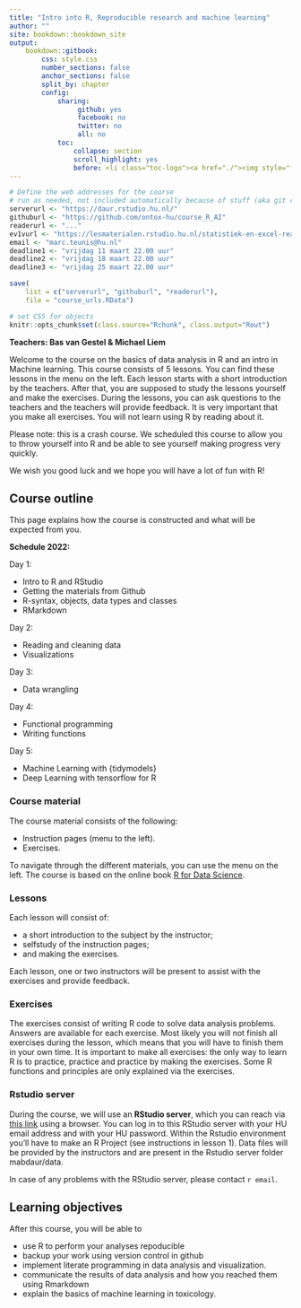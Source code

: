 ```yaml
---
title: "Intro into R, Reproducible research and machine learning"
author: ""
site: bookdown::bookdown_site
output: 
    bookdown::gitbook:
        css: style.css
        number_sections: false
        anchor_sections: false
        split_by: chapter
        config:
            sharing:
                 github: yes
                 facebook: no
                 twitter: no
                 all: no
            toc:
                collapse: section
                scroll_highlight: yes
                before: <li class="toc-logo"><a href="./"><img style="float:left;" src="images/voorbeeldlogo2.png"></a> <h4 class=".paddingtitel ">DAUR1 </h2></li>
---
```


```r
# Define the web addresses for the course
# run as needed, not included automatically because of stuff (aka git complains)
serverurl <- "https://daur.rstudio.hu.nl/"
githuburl <- "https://github.com/ontox-hu/course_R_AI"
readerurl <- "..."
ev1vurl <- "https://lesmaterialen.rstudio.hu.nl/statistiek-en-excel-reader/"
email <- "marc.teunis@hu.nl"
deadline1 <- "vrijdag 11 maart 22.00 uur"
deadline2 <- "vrijdag 18 maart 22.00 uur"
deadline3 <- "vrijdag 25 maart 22.00 uur"

save(
    list = c("serverurl", "githuburl", "readerurl"), 
    file = "course_urls.RData")
```


```r
# set CSS for objects
knitr::opts_chunk$set(class.source="Rchunk", class.output="Rout")
```


**Teachers: Bas van Gestel & Michael Liem**

Welcome to the course on the basics of data analysis in R and an intro in Machine learning. This course consists of 5 lessons. You can find these lessons in the menu on the left. Each lesson starts with a short introduction by the teachers. After that, you are supposed to study the lessons yourself and make the exercises. During the lessons, you can ask questions to the teachers and the teachers will provide feedback. It is very important that you make all exercises. You will not learn using R by reading about it. 

Please note: this is a crash course. We scheduled this course to allow you to throw yourself into R and be able to see yourself making progress very quickly. 

We wish you good luck and we hope you will have a lot of fun with R!

## Course outline

This page explains how the course is constructed and what will be expected from you.

**Schedule 2022:**

Day 1:

 - Intro to R and RStudio
 - Getting the materials from Github
 - R-syntax, objects, data types and classes
 - RMarkdown
 

Day 2:

 - Reading and cleaning data
 - Visualizations
 

Day 3:

 - Data wrangling
 

Day 4:

 - Functional programming
 - Writing functions
 

Day 5:

 - Machine Learning with {tidymodels}
 - Deep Learning with tensorflow for R



### Course material

The course material consists of the following:

- Instruction pages (menu to the left). 
- Exercises.

To navigate through the different materials, you can use the menu on the left. The course is based on the online book [R for Data Science](https://r4ds.had.co.nz/index.html).

### Lessons

Each lesson will consist of:

- a short introduction to the subject by the instructor;
- selfstudy of the instruction pages; 
- and making the exercises.

Each lesson, one or two instructors will be present to assist with the exercises and provide feedback. 

### Exercises

The exercises consist of writing R code to solve data analysis problems. Answers are available for each exercise. Most likely you will not finish all exercises during the lesson, which means that you will have to finish them in your own time. It is important to make all exercises: the only way to learn R is to practice, practice and practice by making the exercises. Some R functions and principles are only explained via the exercises.


### Rstudio server

During the course, we will use an **RStudio server**, which you can reach via [this link](`r serverurl`) using a browser. You can log in to this RStudio server with your HU email address and with your HU password. Within the Rstudio environment you'll have to make an R Project (see instructions in lesson 1). Data files will be provided by the instructors and are present in the Rstudio server folder mabdaur/data. 

In case of any problems with the RStudio server, please contact `r email`.


## Learning objectives

After this course, you will be able to 

- use R to perform your analyses repoducible
- backup your work using version control in github
- implement literate programming in data analysis and visualization.
- communicate the results of data analysis and how you reached them using Rmarkdown
- explain the basics of machine learning in toxicology.
